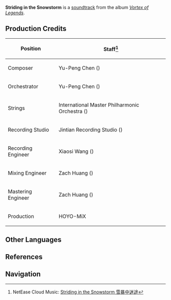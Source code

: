 {{Soundtrack Infobox
|title          =
|image          = Vortex of Legends.jpg
|album          = Vortex of Legends
|number         = 09
|featured       =
|featured2      =
|featured3      =
|featured_disc  =
|featured_disc2 =
|featured_disc3 =
|youtube_id     = n_-9mrBMLA8
|youtube_time   = 751
|spotify_id     = 0ke2WztUJ7OFNl5kFWt5dt
|played_in      = Dragonspine; Starglow Cavern
|during         = [[Starglow Cavern]]
|domain         =
|previous       = Menacing Cove
|next           = Sinister Mist
}}
'''Striding in the Snowstorm''' is a [[soundtrack]] from the album ''[[Vortex of Legends]]''.

==Production Credits==
{| class="wikitable" style="text-align:left; height:0.5em"
! Position
! Staff<ref>NetEase Cloud Music: [https://music.163.com/#/song?id=1833806433 Striding in the Snowstorm 雪暴中迷途]</ref>
|-
! Composer
| Yu-Peng Chen ({{Lang|zh=陈致逸|mini=1}})
|-
! Orchestrator
| Yu-Peng Chen ({{Lang|zh=陈致逸|mini=1}})
|-
! Strings
| International Master Philharmonic Orchestra ({{Lang|zh=国际首席爱乐乐团|mini=1}})
|-
! Recording Studio
| Jintian Recording Studio ({{Lang|zh=金田录音棚|mini=1}})
|-
! Recording Engineer
| Xiaosi Wang ({{Lang|zh=王小四|mini=1}})
|-
! Mixing Engineer
| Zach Huang ({{Lang|zh=黄巍|mini=1}})
|-
! Mastering Engineer
| Zach Huang ({{Lang|zh=黄巍|mini=1}})
|-
! Production
| HOYO-MiX
|}

==Other Languages==
{{Other Languages
|default_hidden = 1
|en      = Striding in the Snowstorm
|zhs     = 雪暴中迷途
|zhs_rm  = Xuěbào Zhōng Mítú
|zht     = 雪暴中迷途
|zht_rm  = Xuěbào Zhōng Mítú
|ja      = 吹雪に迷う
|ja_rm   = Fubuki ni Mayou
}}

==References==
{{Reflist}}

==Navigation==
{{Soundtrack Navbox|Vortex of Legends}}